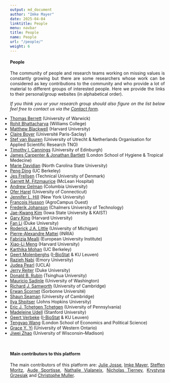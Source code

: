 ```yaml
---
output: md_document
author: "Imke Mayer"
date: 2025-04-04
linktitle: People
menu: navbar
title: People
name: People
url: "/people/"
weight: 6
---
```


#### People
<p align="justify">The community of people and research teams working on missing values is constantly growing but there are some researchers whose work can be considered as key contributions to the community and who provide a lot of material to different groups of interested people. Here we provide the links to their personal/group websites (in alphabetical order).</p>

<p align="justify"><i>If you think you or your research group should also figure on the list below feel free to contact us via the <a href="/contact/">Contact form</a>.</i></p>

<ul class="list-group" id="people-list">
<li class="list-group-item"> <a href="https://thomasberrett.github.io/" target="_blank">Thomas Berrett</a> (University of Warwick)</li>
<li class="list-group-item"> <a href="https://rohit-bhattacharya.com/" target="_blank">Rohit Bhattacharya</a> (Williams College)</li>
<li class="list-group-item"> <a href="http://www.mattblackwell.org" target="_blank">Matthew Blackwell</a> (Harvard University)</li>
<li class="list-group-item"> <a href="https://www.imo.universite-paris-saclay.fr/~claire.boyer/" target="_blank">Claire Boyer</a> (Université Paris-Saclay)</li>
<li class="list-group-item"> <a href="https://stefvanbuuren.name" target="_blank">Stef van Buuren</a> (University of Utrecht & Netherlands Organisation for Applied Scientific Research TNO)</li>
<li class="list-group-item"> <a href="https://www.maths.ed.ac.uk/~tcannings/About_Me.html" target="_blank">Timothy I. Cannings</a> (University of Edinburgh)</li>
<li class="list-group-item"> <a href="https://missingdata.lshtm.ac.uk/introduction-to-missing-data" target="_blank">James Carpenter & Jonathan Bartlett</a> (London School of Hygiene & Tropical Medecine)</li>
<li class="list-group-item"> <a href="https://www4.stat.ncsu.edu/~davidian/index.html" target="_blank">Marie Davidian</a> (North Carolina State University)</li>
<li class="list-group-item"> <a href="https://sites.google.com/site/pengdingpku/" target="_blank">Peng Ding</a> (UC Berkeley)</li>
<li class="list-group-item"> <a href="https://frellsen.org/" target="_blank">Jes Frellsen</a> (Technical University of Denmark)</li>
<li class="list-group-item"> <a href="https://www.mcleanhospital.org/profile/garrett-fitzmaurice" target="_blank">Garrett M. Fitzmaurice</a> (McLean Hospital)</li>
<li class="list-group-item"> <a href="http://www.stat.columbia.edu/~gelman/" target="_blank">Andrew Gelman</a> (Columbia University)</li>
<li class="list-group-item"> <a href="https://ofer-harel.uconn.edu/" target="_blank">Ofer Harel</a> (University of Connecticut)</li>
<li class="list-group-item"> <a href="https://steinhardt.nyu.edu/faculty/Jennifer_L_Hill" target="_blank">Jennifer L. Hill</a> (New York University)</li>
<li class="list-group-item"> <a href="https://husson.github.io/" target="_blank">François Husson</a> (AgroCampus Ouest)</li>
<li class="list-group-item"> <a href="https://www.fredjo.com/" target="_blank">Frederik Johanson</a> (Chalmers University of Technology)</li>
<li class="list-group-item"> <a href="https://sites.google.com/view/jaekwangkim/home" target="_blank">Jae-Kwang Kim</a> (Iowa State University & KAIST)</li>
<li class="list-group-item"> <a href="https://gking.harvard.edu" target="_blank">Gary King</a> (Harvard University)</li>
<li class="list-group-item"> <a href="https://www2.stat.duke.edu/~fl35/" target="_blank">Fan Li</a> (Duke University)</li>
<li class="list-group-item"> <a href="https://sites.google.com/a/umich.edu/rod-little/" target="_blank">Roderick J.A. Little</a> (University of Michigan)</li>
<li class="list-group-item"> <a href="https://pamattei.github.io/" target="_blank">Pierre-Alexandre Mattei</a> (INRIA)</li>
<li class="list-group-item"> <a href="https://sites.google.com/unifi.it/fabriziamealli" target="_blank">Fabrizia Mealli</a> (European University Institute)</li>
<li class="list-group-item"> <a href="https://statistics.fas.harvard.edu/people/xiao-li-meng" target="_blank">Xiao-Li Meng</a> (Harvard University)</li>
<li class="list-group-item"> <a href="http://www.karthikamohan.com" target="_blank">Karthika Mohan</a> (UC Berkeley)</li>
<li class="list-group-item"> <a href="https://www.kuleuven.be/wieiswie/en/person/u0056633" target="_blank">Geert Molenberghs</a> (<a href="https://ibiostat.be/online-resources" target="_blank">I-BioStat</a> & KU Leuven)</li>
<li class="list-group-item"> <a href="https://raziehnabi.com/" target="_blank">Razieh Nabi</a> (Emory University)</li>
<li class="list-group-item"> <a href="http://bayes.cs.ucla.edu/jp_home.html" target="_blank">Judea Pearl</a> (UCLA)</li>
<li class="list-group-item"> <a href="http://www2.stat.duke.edu/~jerry/" target="_blank">Jerry Reiter</a> (Duke University)</li>
<li class="list-group-item"> <a href="https://statistics.fas.harvard.edu/people/donald-b-rubin" target="_blank">Donald B. Rubin</a> (Tsinghua University)</li>
<li class="list-group-item"> <a href="https://faculty.washington.edu/msadinle/index.html" target="_blank">Mauricio Sadinle</a> (University of Washington)</li>
<li class="list-group-item"> <a href="https://www.statslab.cam.ac.uk/~rjs57/" target="_blank">Richard J. Samworth</a> (University of Cambridge)</li>
<li class="list-group-item"> <a href="https://erwanscornet.github.io/" target="_blank">Erwan Scornet</a> (Sorbonne Université)</li>
<li class="list-group-item"> <a href="https://www.mrc-bsu.cam.ac.uk/people/in-alphabetical-order/n-to-s/shaun-seaman/" target="_blank">Shaun Seaman</a> (University of Cambridge)</li>
<li class="list-group-item"> <a href="https://engineering.jhu.edu/faculty/ilya-shpitser/" target="_blank">Ilya Shpitser</a> (Johns Hopkins University)</li>
<li class="list-group-item"> <a href="https://statistics.wharton.upenn.edu/profile/ett/" target="_blank">Eric J. Tchetgen Tchetgen</a> (University of Pennsylvania)</li>
<li class="list-group-item"> <a href="https://people.orie.cornell.edu/mru8/" target="_blank">Madeleine Udell</a> (Stanford University)</li>
<li class="list-group-item"> <a href="https://gbiomed.kuleuven.be/biostat/geertverbeke" target="_blank">Geert Verbeke</a> (<a href="https://ibiostat.be/online-resources" target="_blank">I-BioStat</a> & KU Leuven)</li>
<li class="list-group-item"> <a href="https://personal.lse.ac.uk/wangt60/" target="_blank">Tengyao Wang</a> (London School of Economics and Political Science)</li>
<li class="list-group-item"> <a href="https://fisher.stats.uwo.ca/faculty/yyi/" target="_blank">Grace Y. Yi</a> (University of Western Ontario)</li>
<li class="list-group-item"> <a href="https://biostat.wiscweb.wisc.edu/staff/zhao-jiwei/" target="_blank">Jiwei Zhao</a> (University of Wisconsin–Madison)</li>
</ul>



</br>

#### Main contributors to this platform

<p align="justify">The main contributors of this platform are: <a href="http://juliejosse.com" target="_blank">Julie Josse</a>, <a href="http://www.imkemayer.com" target="_blank">Imke Mayer</a>, <a href="https://www.researchgate.net/profile/Steffen_Moritz2" target="_blank">Steffen Moritz</a>, <a href="https://audesportisse.github.io" target="_blank">Aude Sportisse</a>, <a href="http://www.nathalievialaneix.eu" target="_blank">Nathalie Vialaneix</a>, <a href="https://www.njtierney.com" target="_blank">Nicholas Tierney</a>, <a href="https://github.com/KrystynaGrzesiak" target="_blank">Krystyna Grzesiak</a> and <a href="https://www.linkedin.com/in/christophe-muller/" target="_blank">Christophe Muller</a>.
</p>


<style type="text/css">
#people-list
{
	padding: 0px;
}
</style>
